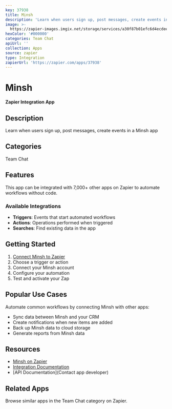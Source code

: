 ```yaml
---
key: 37938
title: Minsh
description: 'Learn when users sign up, post messages, create events in a Minsh app'
image: >-
  https://zapier-images.imgix.net/storage/services/a30f87b01efc6d4ecdee9a62564c2647.png?auto=format%2Ccompress&ixlib=python-3.0.0&q=50
hexColor: '#000000'
categories: Team Chat
apiUrl: ''
collection: Apps
source: zapier
type: Integration
zapierUrl: 'https://zapier.com/apps/37938'
---
```

# Minsh

**Zapier Integration App**

## Description

Learn when users sign up, post messages, create events in a Minsh app

## Categories

Team Chat

## Features

This app can be integrated with 7,000+ other apps on Zapier to automate workflows without code.

### Available Integrations

- **Triggers**: Events that start automated workflows
- **Actions**: Operations performed when triggered
- **Searches**: Find existing data in the app

## Getting Started

1. [Connect Minsh to Zapier](https://zapier.com/apps/37938)
2. Choose a trigger or action
3. Connect your Minsh account
4. Configure your automation
5. Test and activate your Zap

## Popular Use Cases

Automate common workflows by connecting Minsh with other apps:

- Sync data between Minsh and your CRM
- Create notifications when new items are added
- Back up Minsh data to cloud storage
- Generate reports from Minsh data

## Resources

- [Minsh on Zapier](https://zapier.com/apps/37938)
- [Integration Documentation](https://zapier.com/apps/37938/integrations)
- [API Documentation](Contact app developer)

## Related Apps

Browse similar apps in the Team Chat category on Zapier.
